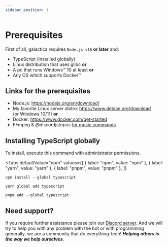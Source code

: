 ```yaml
---
sidebar_position: 1
---
```


# Prerequisites

First of all, galactica requires <code>Node.js v16</code> **or later** and:

- TypeScript (installed globally)
- Linux distribution that uses glibc **or**
- A pc that runs Windows™ 10 at least **or**
- Any OS which supports Docker™

## Links for the prerequisites

- Node.js: https://nodejs.org/en/download/
- My favorite Linux server distro: https://www.debian.org/download  
  (or Windows 10/11) **or**
- Docker: https://www.docker.com/get-started
- FFmpeg & @discordjs/opus [for music commands](./distube-tut/getting-started)

## Installing TypeScript globally

To install, execute this command with administrator permissions.


<Tabs
  defaultValue="npm"
  values={[
    { label: "npm", value: "npm" },
    { label: "yarn", value: "yarn" },
    { label: "pnpm", value: "pnpm" },
  ]}
>
  <TabItem value="npm">

  ```shell
  npm install --global typescript
  ```

  </TabItem>

  <TabItem value="yarn">

  ```shell
  yarn global add typescript
  ```

  </TabItem>

  <TabItem value="pnpm">

  ```shell
  pnpm add --global typescript
  ```

  </TabItem>
</Tabs>

## Need support?
If you require further assistance please join our [Discord server](https://discord.gg/nQd5HeD2xz). And we will try to help you with any problem with the bot or with programming generally, we are a community that do everything-tech! ***Helping others is the way we help ourselves***.
